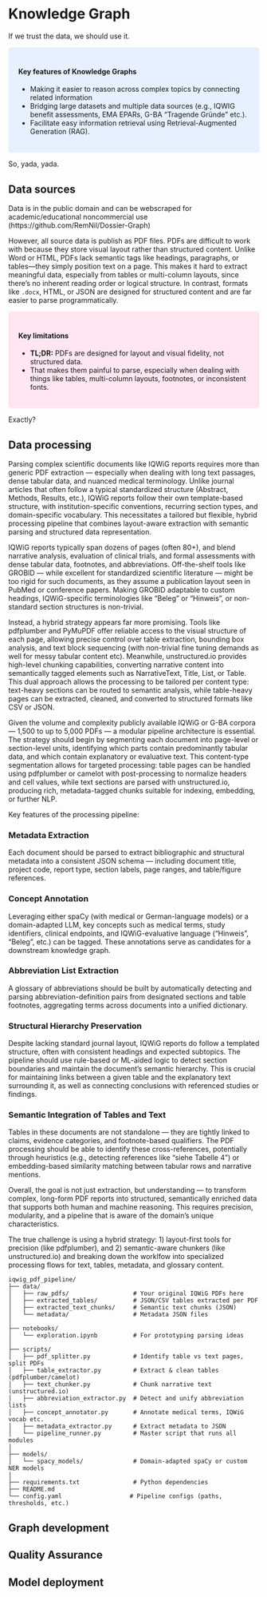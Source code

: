 # Knowledge Graph

If we trust the data, we should use it.

<style>
div.blue {
  background-color: #e6f0ff;
  border-radius: 5px;
  padding: 20px;
  margin-bottom: 10px; /* adds vertical space below the box */
}
</style>
<div class = "blue">
  <h4>Key features of Knowledge Graphs</h4>
  <ul>
    <li> Making it easier to reason across complex topics by connecting related information</li>
    <li> Bridging large datasets and multiple data sources (e.g., IQWIG benefit assessments, EMA EPARs, G-BA "Tragende Gründe" etc.).</li>
    <li> Facilitate easy information retrieval using Retrieval-Augmented Generation (RAG). </li>
  </ul>
</div>

So, yada, yada.

## Data sources

Data is in the public domain and can be webscraped for academic/educational noncommercial use (https://github.com/RemNil/Dossier-Graph)

However, all source data is publish as PDF files. PDFs are difficult to work with because they store visual layout rather than structured content. Unlike Word or HTML, PDFs lack semantic tags like headings, paragraphs, or tables—they simply position text on a page. This makes it hard to extract meaningful data, especially from tables or multi-column layouts, since there's no inherent reading order or logical structure. In contrast, formats like `.docx`, HTML, or JSON are designed for structured content and are far easier to parse programmatically.

<style>
div.red {
  background-color: #FFE6F0;
  border-radius: 5px;
  padding: 20px;
  margin-bottom: 10px; /* adds vertical space below the box */
}
</style>
<div class = "red">
  <h4>Key limitations</h4>
  <ul>
    <li><strong>TL;DR:</strong> PDFs are designed for layout and visual fidelity, not structured data. </li>
    <li>That makes them painful to parse, especially when dealing with things like tables, multi-column layouts, footnotes, or inconsistent fonts. </li>
  </ul>
</div>

Exactly?


## Data processing

Parsing complex scientific documents like IQWiG reports requires more than generic PDF extraction — especially when dealing with long text passages, dense tabular data, and nuanced medical terminology. Unlike journal articles that often follow a typical standardized structure (Abstract, Methods, Results, etc.), IQWiG reports follow their own template-based structure, with institution-specific conventions, recurring section types, and domain-specific vocabulary. This necessitates a tailored but flexible, hybrid processing pipeline that combines layout-aware extraction with semantic parsing and structured data representation.

IQWiG reports typically span dozens of pages (often 80+), and blend narrative analysis, evaluation of clinical trials, and formal assessments with dense tabular data, footnotes, and abbreviations. Off-the-shelf tools like GROBID — while excellent for standardized scientific literature — might be too rigid for such documents, as they assume a publication layout seen in PubMed or conference papers. Making GROBID adaptable to custom headings, IQWiG-specific terminologies like “Beleg” or “Hinweis”, or non-standard section structures is non-trivial.

Instead, a hybrid strategy appears far more promising. Tools like pdfplumber and PyMuPDF offer reliable access to the visual structure of each page, allowing precise control over table extraction, bounding box analysis, and text block sequencing (with non-trivial fine tuning demands as well for messy tabular content etc). Meanwhile, unstructured.io provides high-level chunking capabilities, converting narrative content into semantically tagged elements such as NarrativeText, Title, List, or Table. This dual approach allows the processing to be tailored per content type: text-heavy sections can be routed to semantic analysis, while table-heavy pages can be extracted, cleaned, and converted to structured formats like CSV or JSON.

Given the volume and complexity publicly available IQWiG or G-BA corpora — 1,500 to up to 5,000 PDFs — a modular pipeline architecture is essential. The strategy should begin by segmenting each document into page-level or section-level units, identifying which parts contain predominantly tabular data, and which contain explanatory or evaluative text. This content-type segmentation allows for targeted processing: table pages can be handled using pdfplumber or camelot with post-processing to normalize headers and cell values, while text sections are parsed with unstructured.io, producing rich, metadata-tagged chunks suitable for indexing, embedding, or further NLP.

Key features of the processing pipeline:

### Metadata Extraction

Each document should be parsed to extract bibliographic and structural metadata into a consistent JSON schema — including document title, project code, report type, section labels, page ranges, and table/figure references.

### Concept Annotation

Leveraging either spaCy (with medical or German-language models) or a domain-adapted LLM, key concepts such as medical terms, study identifiers, clinical endpoints, and IQWiG-evaluative language ("Hinweis", "Beleg", etc.) can be tagged. These annotations serve as candidates for a downstream knowledge graph.

### Abbreviation List Extraction

A glossary of abbreviations should be built by automatically detecting and parsing abbreviation-definition pairs from designated sections and table footnotes, aggregating terms across documents into a unified dictionary.

### Structural Hierarchy Preservation

Despite lacking standard journal layout, IQWiG reports do follow a templated structure, often with consistent headings and expected subtopics. The pipeline should use rule-based or ML-aided logic to detect section boundaries and maintain the document’s semantic hierarchy. This is crucial for maintaining links between a given table and the explanatory text surrounding it, as well as connecting conclusions with referenced studies or findings.

### Semantic Integration of Tables and Text

Tables in these documents are not standalone — they are tightly linked to claims, evidence categories, and footnote-based qualifiers. The PDF processing should be able to identify these cross-references, potentially through heuristics (e.g., detecting references like “siehe Tabelle 4”) or embedding-based similarity matching between tabular rows and narrative mentions.

Overall, the goal is not just extraction, but understanding — to transform complex, long-form PDF reports into structured, semantically enriched data that supports both human and machine reasoning. This requires precision, modularity, and a pipeline that is aware of the domain’s unique characteristics.

The true challenge is using a hybrid strategy: 1) layout-first tools for precision (like pdfplumber), and 2) semantic-aware chunkers (like unstructured.io) and breaking down the worklfow into specialized processing flows for text, tables, metadata, and glossary content.

```plaintext
iqwig_pdf_pipeline/
├── data/
│   ├── raw_pdfs/                  # Your original IQWiG PDFs here
│   ├── extracted_tables/          # JSON/CSV tables extracted per PDF
│   ├── extracted_text_chunks/     # Semantic text chunks (JSON)
│   └── metadata/                  # Metadata JSON files
│
├── notebooks/
│   └── exploration.ipynb          # For prototyping parsing ideas
│
├── scripts/
│   ├── pdf_splitter.py            # Identify table vs text pages, split PDFs
│   ├── table_extractor.py         # Extract & clean tables (pdfplumber/camelot)
│   ├── text_chunker.py            # Chunk narrative text (unstructured.io)
│   ├── abbreviation_extractor.py  # Detect and unify abbreviation lists
│   ├── concept_annotator.py       # Annotate medical terms, IQWiG vocab etc.
│   ├── metadata_extractor.py      # Extract metadata to JSON
│   └── pipeline_runner.py         # Master script that runs all modules
│
├── models/
│   └── spacy_models/              # Domain-adapted spaCy or custom NER models
│
├── requirements.txt               # Python dependencies
├── README.md
└── config.yaml                   # Pipeline configs (paths, thresholds, etc.)
```

## Graph development

## Quality Assurance

## Model deployment
